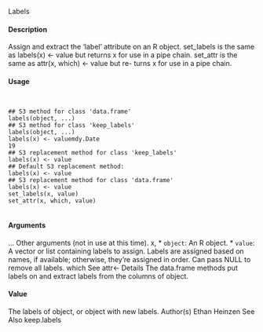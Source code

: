 Labels

#### Description

Assign and extract the 'label' attribute on an R object. set_labels is the same as labels(x) <- value but returns x for use in a pipe chain. set_attr is the same as attr(x, which) <- value but re-
turns x for use in a pipe chain.

#### Usage
<pre><code>

## S3 method for class 'data.frame'
labels(object, ...)
## S3 method for class 'keep_labels'
labels(object, ...)
labels(x) <- valuemdy.Date
19
## S3 replacement method for class 'keep_labels'
labels(x) <- value
## Default S3 replacement method:
labels(x) <- value
## S3 replacement method for class 'data.frame'
labels(x) <- value
set_labels(x, value)
set_attr(x, which, value)

</code></pre>
#### Arguments

... Other arguments (not in use at this time).
x, * ``object``:  An R object.
* ``value``: A vector or list containing labels to assign. Labels are assigned based on names, if available; otherwise, they’re assigned in order. Can pass NULL to remove all labels.
which See attr<- Details
The data.frame methods put labels on and extract labels from the columns of object.

#### Value

The labels of object, or object with new labels.
Author(s)
Ethan Heinzen
See Also
keep.labels
